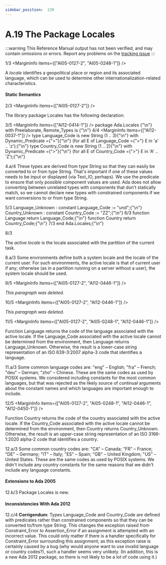 ```yaml
---
sidebar_position:  139
---
```


# A.19 The Package Locales

:::warning
This Reference Manual output has not been verified,
and may contain omissions or errors.
Report any problems on the [tracking issue](https://github.com/ada-lang-io/ada-lang-io/issues/20)
:::


<MarginText>1/3</MarginText>
<MarginInfo items={["AI05-0127-2", "AI05-0248-1"]} />
<p>A <em>locale</em> identifies a geopolitical place or region and its associated language, which can be used to determine other internationalization-related characteristics. <br /></p>


#### Static Semantics

<MarginText>2/3</MarginText>
<MarginInfo items={["AI05-0127-2"]} />
<p>The library package Locales has the following declaration: <br /></p>

<MarginText>3/5</MarginText>
<MarginInfo items={["AI12-0414-1"]} />
<CodeBlock language="ada">
package Ada.Locales {"\n"}   with  Preelaborate,  Remote_Types is {"\n"}
<MarginText>4/4</MarginText>
<MarginInfo items={["AI12-0037-1"]} />
   type Language_Code is new String (1 .. 3){"\n"}      with Dynamic_Predicate ={">"}{"\n"}         (for all E of Language_Code ={">"} E in 'a' .. 'z');{"\n"}   type Country_Code is new String (1 .. 2){"\n"}      with Dynamic_Predicate ={">"}{"\n"}         (for all E of Country_Code  ={">"} E in 'A' .. 'Z');{"\n"}

</CodeBlock>
<AnnotatedOnly>
<MarginText>4.a/4</MarginText>
<MarginInfo items={["AI12-0037-1"]} />
<Admonition type="aarm" aarm="discussion">
<strong></strong>These types are derived from type String so that they can easily be converted to or from type String. That's important if one of these values needs to be input or displayed (via Text_IO, perhaps). We use the predicate to ensure that only possible component values are used. Ada does not allow converting between unrelated types with components that don't statically match, so we cannot declare new types with constrained components if we want conversions to or from type String. <br /></Admonition>
</AnnotatedOnly>

<MarginText>5/3</MarginText>
<CodeBlock language="ada">
   Language_Unknown : constant Language_Code := "und";{"\n"}   Country_Unknown : constant Country_Code := "ZZ";{"\n"}
<MarginText>6/3</MarginText>
   function Language return Language_Code;{"\n"}   function Country return Country_Code;{"\n"}
<MarginText>7/3</MarginText>
end Ada.Locales;{"\n"}

</CodeBlock>
<MarginText>8/3</MarginText>
<MarginInfo items={["AI05-0127-2", "AI05-0233-1"]} />
<p>The <em>active locale</em> is the locale associated with the partition of the current task.<br /></p>

<AnnotatedOnly>
<MarginText>8.a/3</MarginText>
<MarginInfo items={["AI05-0233-1"]} />
<Admonition type="aarm" aarm="implementation-note">
<strong></strong>Some environments define both a system locale and the locale of the current user. For such environments, the active locale is that of current user if any; otherwise (as in a partition running on a server without a user), the system locale should be used. <br /></Admonition>
</AnnotatedOnly>

<MarginText>9/5</MarginText>
<MarginInfo items={["AI05-0127-2", "AI12-0446-1"]} />
<p><em>This paragraph was deleted.</em> <br /></p>

<MarginText>10/5</MarginText>
<MarginInfo items={["AI05-0127-2", "AI12-0446-1"]} />
<p><em>This paragraph was deleted.</em> <br /></p>

<MarginText>11/5</MarginText>
<MarginInfo items={["AI05-0127-2", "AI05-0248-1", "AI12-0446-1"]} />
<p>Function Language returns the code of the language associated with the active locale. If the Language_Code associated with the active locale cannot be determined from the environment, then Language returns Language_Unknown. Otherwise, the result is a lower-case string representation of an ISO 639-3:2007 alpha-3 code that identifies a language.<br /></p>

<AnnotatedOnly>
<MarginText>11.a/3</MarginText>
<Admonition type="aarm" aarm="discussion">
<strong></strong>Some common language codes are: "eng" &ndash; English; "fra" &ndash; French; "deu" &ndash; German; "zho" &ndash; Chinese. These are the same codes as used by POSIX systems. We considered including constants for the most common languages, but that was rejected as the likely source of continual arguments about the constant names and which languages are important enough to include. <br /></Admonition>
</AnnotatedOnly>

<MarginText>12/5</MarginText>
<MarginInfo items={["AI05-0127-2", "AI05-0248-1", "AI12-0446-1", "AI12-0450-1"]} />
<p>Function Country returns the code of the country associated with the active locale. If the Country_Code associated with the active locale cannot be determined from the environment, then Country returns Country_Unknown. Otherwise, the result is an upper-case string representation of an ISO 3166-1:2020 alpha-2 code that identifies a country.<br /></p>

<AnnotatedOnly>
<MarginText>12.a/3</MarginText>
<Admonition type="aarm" aarm="discussion">
<strong></strong>Some common country codes are: "CA" &ndash; Canada; "FR" &ndash; France; "DE" &ndash; Germany; "IT" &ndash; Italy; "ES" &ndash; Spain; "GB" &ndash; United Kingdom; "US" &ndash; United States. These are the same codes as used by POSIX systems. We didn't include any country constants for the same reasons that we didn't include any language constants. <br /></Admonition>
</AnnotatedOnly>

<AnnotatedOnly>

#### Extensions to Ada 2005

</AnnotatedOnly>
<AnnotatedOnly>
<MarginText>12.b/3</MarginText>
<MarginInfo items={["AI05-0127-2", "AI05-0233-1"]} />
<Admonition type="aarm" aarm="note">
Package Locales is new. <br /></Admonition>
</AnnotatedOnly>

<AnnotatedOnly>

#### Inconsistencies With Ada 2012

</AnnotatedOnly>
<AnnotatedOnly>
<MarginText>12.c/4</MarginText>
<MarginInfo items={["AI12-0037-1"]} />
<Admonition type="aarm" aarm="note">
<strong>Corrigendum:</strong> Types Language_Code and Country_Code are defined with predicates rather than constrained components so that they can be converted to/from type String. This changes the exception raised from Constraint_Error to Assertion_Error if an assignment is attempted with an incorrect value. This could only matter if there is a handler specifically for Constraint_Error surrounding this assignment; as this exception raise is certainly caused by a bug (why would anyone want to use invalid language or country codes?), such a handler seems very unlikely. (In addition, this is a new Ada 2012 package, so there is not likely to be a lot of code using it.) <br /></Admonition>
</AnnotatedOnly>

